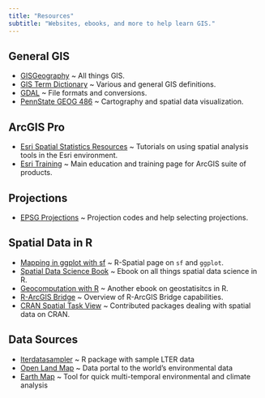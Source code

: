 ```yaml
---
title: "Resources"
subtitle: "Websites, ebooks, and more to help learn GIS."
---
```


## General GIS

- [GISGeography](https://gisgeography.com/) ~ All things GIS.
- [GIS Term Dictionary](https://gisgeography.com/gis-dictionary-definition-glossary/) ~ Various and general GIS definitions.
- [GDAL](https://gdal.org/index.html) ~ File formats and conversions.
- [PennState GEOG 486](https://www.e-education.psu.edu/geog486/) ~ Cartography and spatial data visualization.

## ArcGIS Pro

- [Esri Spatial Statistics Resources](https://spatialstats-analysis-1.hub.arcgis.com/) ~ Tutorials on using spatial analysis tools in the Esri environment.
- [Esri Training](https://www.esri.com/training/) ~ Main education and training page for ArcGIS suite of products.

## Projections

- [EPSG Projections](https://epsg.io/) ~ Projection codes and help selecting projections.

## Spatial Data in R

- [Mapping in ggplot with sf](https://r-spatial.org/r/2018/10/25/ggplot2-sf-3.html) ~ R-Spatial page on `sf` and `ggplot`.
- [Spatial Data Science Book](https://r-spatial.org/book/) ~ Ebook on all things spatial data science in R.
- [Geocomputation with R](https://r.geocompx.org/) ~ Another ebook on geostatisitcs in R.
- [R-ArcGIS Bridge](https://www.esri.com/en-us/arcgis/products/r-arcgis-bridge/overview) ~ Overview of R-ArcGIS Bridge capabilities.
- [CRAN Spatial Task View](https://cran.r-project.org/web/views/Spatial.html) ~ Contributed packages dealing with spatial data on CRAN.


## Data Sources

- [lterdatasampler](https://lter.github.io/lterdatasampler/) ~ R package with sample LTER data
- [Open Land Map](https://openlandmap.org) ~ Data portal to the world's environmental data
- [Earth Map](https://earthmap.org) ~ Tool for quick multi-temporal environmental and climate analysis